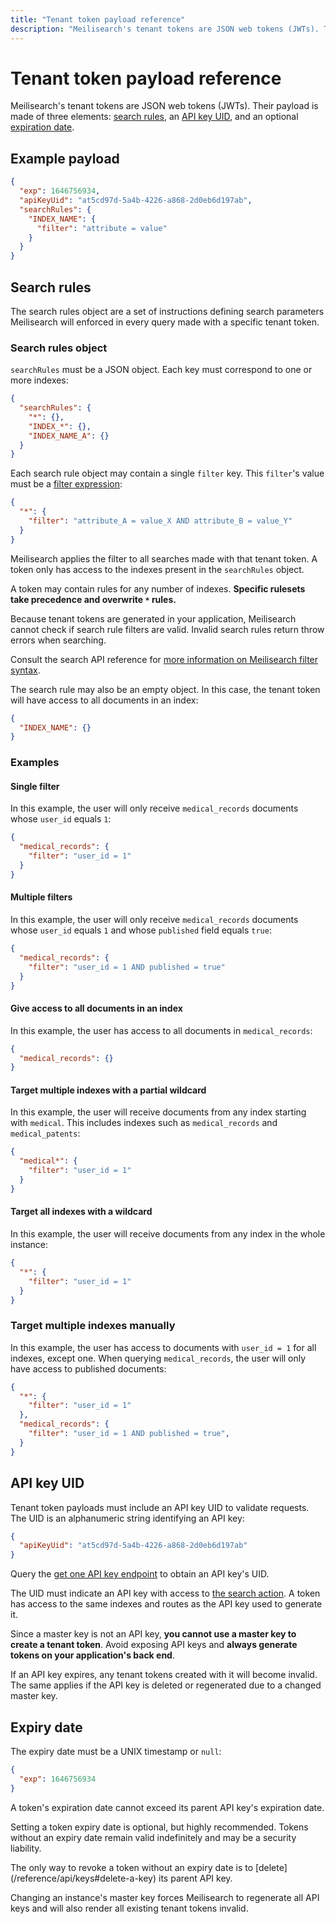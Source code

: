 ```yaml
---
title: "Tenant token payload reference"
description: "Meilisearch's tenant tokens are JSON web tokens (JWTs). Their payload is made of three elements: search rules, an API key UID, and an optional expiration date."
---
```

# Tenant token payload reference

Meilisearch's tenant tokens are JSON web tokens (JWTs). Their payload is made of three elements: [search rules](#search-rules), an [API key UID](#api-key-uid), and an optional [expiration date](#expiry-date).

## Example payload

```json
{
  "exp": 1646756934,
  "apiKeyUid": "at5cd97d-5a4b-4226-a868-2d0eb6d197ab",
  "searchRules": {
    "INDEX_NAME": {
      "filter": "attribute = value"
    }
  }
}
```

## Search rules

The search rules object are a set of instructions defining search parameters Meilisearch will enforced in every query made with a specific tenant token.

### Search rules object

`searchRules` must be a JSON object. Each key must correspond to one or more indexes:

```json
{
  "searchRules": {
    "*": {},
    "INDEX_*": {},
    "INDEX_NAME_A": {}
  }
}
```

Each search rule object may contain a single `filter` key. This `filter`'s value must be a [filter expression](/learn/filtering_and_sorting/filter_expression_reference):

```json
{
  "*": {
    "filter": "attribute_A = value_X AND attribute_B = value_Y"
  }
}
```

Meilisearch applies the filter to all searches made with that tenant token. A token only has access to the indexes present in the `searchRules` object.

A token may contain rules for any number of indexes. **Specific rulesets take precedence and overwrite `*` rules.**

<Warning>
Because tenant tokens are generated in your application, Meilisearch cannot check if search rule filters are valid. Invalid search rules return throw errors when searching.

Consult the search API reference for [more information on Meilisearch filter syntax](/reference/api/search#filter).
</Warning>

The search rule may also be an empty object. In this case, the tenant token will have access to all documents in an index:

```json
{
  "INDEX_NAME": {}
}
```

### Examples

#### Single filter

In this example, the user will only receive `medical_records` documents whose `user_id` equals `1`:

```json
{
  "medical_records": {
    "filter": "user_id = 1"
  }
}
```

#### Multiple filters

In this example, the user will only receive `medical_records` documents whose `user_id` equals `1` and whose `published` field equals `true`:

```json
{
  "medical_records": {
    "filter": "user_id = 1 AND published = true"
  }
}
```

#### Give access to all documents in an index

In this example, the user has access to all documents in `medical_records`:

```json
{
  "medical_records": {}
}
```

#### Target multiple indexes with a partial wildcard

In this example, the user will receive documents from any index starting with `medical`. This includes indexes such as `medical_records` and `medical_patents`:

```json
{
  "medical*": {
    "filter": "user_id = 1"
  }
}
```

#### Target all indexes with a wildcard

In this example, the user will receive documents from any index in the whole instance:

```json
{
  "*": {
    "filter": "user_id = 1"
  }
}
```

### Target multiple indexes manually

In this example, the user has access to documents with `user_id = 1` for all indexes, except one. When querying `medical_records`, the user will only have access to published documents:

```json
{
  "*": {
    "filter": "user_id = 1"
  },
  "medical_records": {
    "filter": "user_id = 1 AND published = true",
  }
}
```

## API key UID

Tenant token payloads must include an API key UID to validate requests. The UID is an alphanumeric string identifying an API key:

```json
{
  "apiKeyUid": "at5cd97d-5a4b-4226-a868-2d0eb6d197ab"
}
```

Query the [get one API key endpoint](/reference/api/keys) to obtain an API key's UID.

The UID must indicate an API key with access to [the search action](/reference/api/keys#actions). A token has access to the same indexes and routes as the API key used to generate it.

Since a master key is not an API key, **you cannot use a master key to create a tenant token**. Avoid exposing API keys and **always generate tokens on your application's back end**.

<Warning>
If an API key expires, any tenant tokens created with it will become invalid. The same applies if the API key is deleted or regenerated due to a changed master key.
</Warning>

## Expiry date

The expiry date must be a UNIX timestamp or `null`:

```json
{
  "exp": 1646756934
}
```

A token's expiration date cannot exceed its parent API key's expiration date.

Setting a token expiry date is optional, but highly recommended. Tokens without an expiry date remain valid indefinitely and may be a security liability.

<Warning>
The only way to revoke a token without an expiry date is to [delete](/reference/api/keys#delete-a-key) its parent API key.

Changing an instance's master key forces Meilisearch to regenerate all API keys and will also render all existing tenant tokens invalid.
</Warning>
